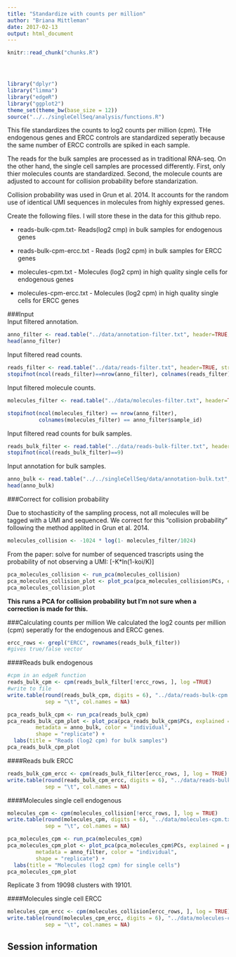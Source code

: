 ```yaml
---
title: "Standardize with counts per million"
author: "Briana Mittleman"
date: 2017-02-13
output: html_document
---
```


<!-- The file analysis/chunks.R contains chunks that define default settings
shared across the workflowr files. -->
```r
knitr::read_chunk("chunks.R")
```

<!-- Update knitr chunk options -->
```r
```

<!-- Insert the date the file was last updated -->
```r
```

<!-- Insert the code version (Git commit SHA1) if Git repository exists and R
 package git2r is installed -->
```r
```


```r
library("dplyr")
library("limma")
library("edgeR")
library("ggplot2")
theme_set(theme_bw(base_size = 12))
source("../../singleCellSeq/analysis/functions.R")
```

This file standardizes the counts to log2 counts per million (cpm). THe endogenous genes and ERCC controls are standardized seperatly because the same number of ERCC controlls are spiked in each sample.  

The reads for the bulk samples are processed as in traditional RNA-seq. On the other hand, the single cell samples are processed differently. First, only thier molecules counts are standardized. Second, the molecule counts are adjusted to account for collision probability before standarization.  

Collision probability was used in Grun et al. 2014. It accounts for the random use of identical UMI sequences in molecules from highly expressed genes. 

Create the following files. I will store these in the data for this github repo.  

* reads-bulk-cpm.txt- Reads(log2 cmp) in bulk samples for endogenous genes  

* reads-bulk-cpm-ercc.txt - Reads (log2 cpm) in bulk samples for ERCC genes  

* molecules-cpm.txt - Molecules (log2 cpm) in high quality single cells for endogenous genes   

* molecules-cpm-ercc.txt - Molecules (log2 cpm) in high quality single cells for ERCC genes  

###Input  
Input filtered annotation.  

```r
anno_filter <- read.table("../data/annotation-filter.txt", header=TRUE, stringsAsFactors = FALSE)
head(anno_filter)

```
Input filtered read counts.  

```r
reads_filter <- read.table("../data/reads-filter.txt", header=TRUE, stringsAsFactors = FALSE)
stopifnot(ncol(reads_filter)==nrow(anno_filter), colnames(reads_filter)==anno_filter$sample_id)
```

Input filtered molecule counts.  

```r
molecules_filter <- read.table("../data/molecules-filter.txt", header=TRUE, stringsAsFactors = FALSE)

stopifnot(ncol(molecules_filter) == nrow(anno_filter),
          colnames(molecules_filter) == anno_filter$sample_id)
```

Input filtered read counts for bulk samples.  
```r
reads_bulk_filter <- read.table("../data/reads-bulk-filter.txt", header = TRUE, stringsAsFactors = TRUE)
stopifnot(ncol(reads_bulk_filter)==9)

```

Input annotation for bulk samples.  

```r
anno_bulk <- read.table("../../singleCellSeq/data/annotation-bulk.txt", header = TRUE, stringsAsFactors = FALSE)
head(anno_bulk)
```

###Correct for collision probability  

Due to stochasticity of the sampling process, not all molecules will be tagged with a UMI and sequenced. We correct for this "collision probability" following the method applited in Grun et al. 2014.  

```r

molecules_collision <- -1024 * log(1- molecules_filter/1024)
```
From the paper: solve for number of sequenced trascripts using the probability of not observing a UMI: [-K*ln(1-koi/K)]  



```r
pca_molecules_collision <- run_pca(molecules_collision)
pca_molecules_collision_plot <- plot_pca(pca_molecules_collision$PCs, explained = pca_molecules_collision$explained, metadata = anno_filter, color = "individual", shape="replicate") + labs(title="Collision probability corrected molecules for single cells")
pca_molecules_collision_plot

```
**This runs a PCA for collision probability but I'm not sure when a correction is made for this.**  


###Calculating counts per million
We calculated the log2 counts per million (cpm) seperatly for the endogenous and ERCC genes.  

```r
ercc_rows <- grepl("ERCC", rownames(reads_bulk_filter))
#gives true/false vector 
```

####Reads bulk endogenous
```r
#cpm in an edgeR function 
reads_bulk_cpm <- cpm(reads_bulk_filter[!ercc_rows, ], log =TRUE)
#write to file
write.table(round(reads_bulk_cpm, digits = 6), "../data/reads-bulk-cpm.txt", quote = FALSE,
            sep = "\t", col.names = NA)
```

```r
pca_reads_bulk_cpm <- run_pca(reads_bulk_cpm)
pca_reads_bulk_cpm_plot <- plot_pca(pca_reads_bulk_cpm$PCs, explained = pca_reads_bulk_cpm$explained,
         metadata = anno_bulk, color = "individual",
         shape = "replicate") +
  labs(title = "Reads (log2 cpm) for bulk samples")
pca_reads_bulk_cpm_plot
```

####Reads bulk ERCC  
```r
reads_bulk_cpm_ercc <- cpm(reads_bulk_filter[ercc_rows, ], log = TRUE)
write.table(round(reads_bulk_cpm_ercc, digits = 6), "../data/reads-bulk-cpm-ercc.txt", quote = FALSE,
            sep = "\t", col.names = NA)

```

####Molecules single cell endogenous
```r
molecules_cpm <- cpm(molecules_collision[!ercc_rows, ], log = TRUE)
write.table(round(molecules_cpm, digits = 6), "../data/molecules-cpm.txt", quote = FALSE,
            sep = "\t", col.names = NA)
```

```r
pca_molecules_cpm <- run_pca(molecules_cpm)
pca_molecules_cpm_plot <- plot_pca(pca_molecules_cpm$PCs, explained = pca_molecules_cpm$explained,
         metadata = anno_filter, color = "individual",
         shape = "replicate") +
  labs(title = "Molecules (log2 cpm) for single cells")
pca_molecules_cpm_plot
```

Replicate 3 from 19098 clusters with 19101.  

####Molecules single cell ERCC  
```r
molecules_cpm_ercc <- cpm(molecules_collision[ercc_rows, ], log = TRUE)
write.table(round(molecules_cpm_ercc, digits = 6), "../data/molecules-cpm-ercc.txt", quote = FALSE,
            sep = "\t", col.names = NA)

```

## Session information

<!-- Insert the session information into the document -->
```r
```
